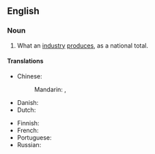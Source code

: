 {{also|industrial-output}}
==English==

===Noun===
{{en-noun|~}}

# {{lb|en|economics|accounting}} What an [[industry]] [[produce]]s, as a national total.

====Translations====
{{trans-top|what an industry produces}}
* Chinese:
*: Mandarin: {{t|cmn|工業産值}}, {{t|cmn|工业产值|tr=gōngyè chǎnzhí}}
* Danish: {{t-needed|da}}
* Dutch: {{t|nl|industriële produktie|f}}
{{trans-mid}}
* Finnish: {{t+|fi|teollisuustuotanto}}
* French: {{t|fr|production industrielle|f}}
* Portuguese: {{t-needed|pt}}
* Russian: {{t|ru|промы́шленное произво́дство|n|sc=Cyrl}}
{{trans-bottom}}